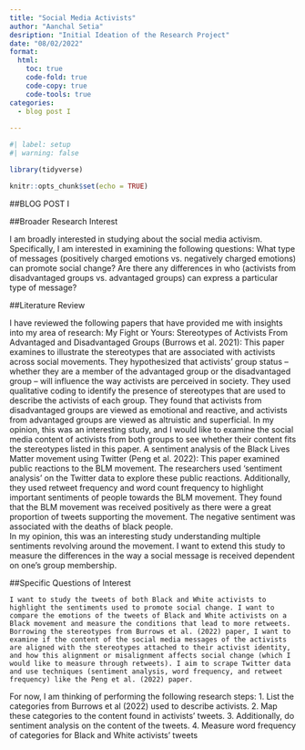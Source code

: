 ```yaml
---
title: "Social Media Activists"
author: "Aanchal Setia"
desription: "Initial Ideation of the Research Project"
date: "08/02/2022"
format:
  html:
    toc: true
    code-fold: true
    code-copy: true
    code-tools: true
categories:
  - blog post I
  
---
```


```r
#| label: setup
#| warning: false

library(tidyverse)

knitr::opts_chunk$set(echo = TRUE)
```

##BLOG POST I

##Broader Research Interest

I am broadly interested in studying about the social media activism. Specifically, I am interested in examining the following questions: What type of messages (positively charged emotions vs. negatively charged emotions) can promote social change? Are there any differences in who (activists from disadvantaged groups vs. advantaged groups) can express a particular type of message? 

##Literature Review

I have reviewed the following papers that have provided me with insights into my area of research:
My Fight or Yours: Stereotypes of Activists From Advantaged and Disadvantaged Groups (Burrows et al. 2021): This paper examines to illustrate the stereotypes that are associated with activists across social movements. They hypothesized that activists’ group status – whether they are a member of the advantaged group or the disadvantaged group – will influence the way activists are perceived in society. They used qualitative coding to identify the presence of stereotypes that are used to describe the activists of each group. They found that activists from disadvantaged groups are viewed as emotional and reactive, and activists from advantaged groups are viewed as altruistic and superficial. 
In my opinion, this was an interesting study, and I would like to examine the social media content of activists from both groups to see whether their content fits the stereotypes listed in this paper.
A sentiment analysis of the Black Lives Matter movement using Twitter (Peng et al. 2022): This paper examined public reactions to the BLM movement. The researchers used ‘sentiment analysis’ on the Twitter data to explore these public reactions. Additionally, they used retweet frequency and word count frequency to highlight important sentiments of people towards the BLM movement. They found that the BLM movement was received positively as there were a great proportion of tweets supporting the movement. The negative sentiment was associated with the deaths of black people.  
In my opinion, this was an interesting study understanding multiple sentiments revolving around the movement. I want to extend this study to measure the differences in the way a social message is received dependent on one’s group membership.

##Specific Questions of Interest

	I want to study the tweets of both Black and White activists to highlight the sentiments used to promote social change. I want to compare the emotions of the tweets of Black and White activists on a Black movement and measure the conditions that lead to more retweets. Borrowing the stereotypes from Burrows et al. (2022) paper, I want to examine if the content of the social media messages of the activists are aligned with the stereotypes attached to their activist identity, and how this alignment or misalignment affects social change (which I would like to measure through retweets). I aim to scrape Twitter data and use techniques (sentiment analysis, word frequency, and retweet frequency) like the Peng et al. (2022) paper.
For now, I am thinking of performing the following research steps:
1.	List the categories from Burrows et al (2022) used to describe activists.
2.	Map these categories to the content found in activists’ tweets.
3.	Additionally, do sentiment analysis on the content of the tweets.
4.	Measure word frequency of categories for Black and White activists’ tweets




